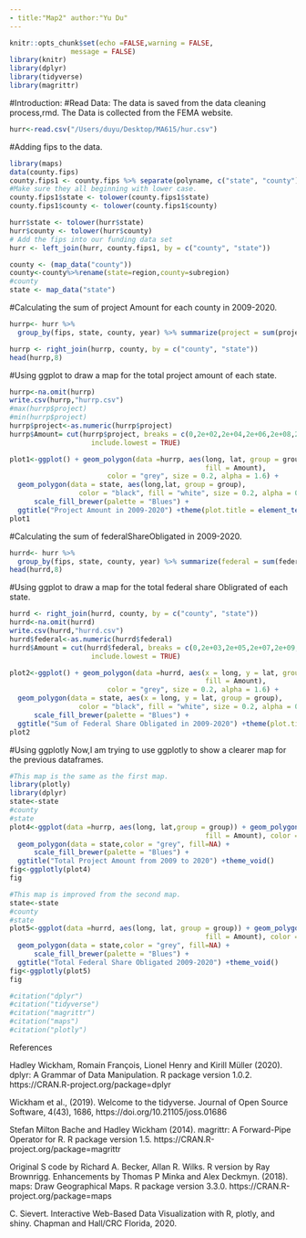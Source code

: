 ```yaml
---
- title:"Map2" author:"Yu Du"
---
```


```r
knitr::opts_chunk$set(echo =FALSE,warning = FALSE,
               message = FALSE)
library(knitr)
library(dplyr)
library(tidyverse)
library(magrittr)
```


#Introduction:
#Read Data: The data is saved from the data cleaning process,rmd.
The Data is collected from the FEMA website.
```r
hurr<-read.csv("/Users/duyu/Desktop/MA615/hur.csv")
```

#Adding fips to the data.
```r
library(maps)
data(county.fips)
county.fips1 <- county.fips %>% separate(polyname, c("state", "county"), sep = ",")
#Make sure they all beginning with lower case.
county.fips1$state <- tolower(county.fips1$state)
county.fips1$county <- tolower(county.fips1$county)

hurr$state <- tolower(hurr$state)
hurr$county <- tolower(hurr$county)
# Add the fips into our funding data set
hurr <- left_join(hurr, county.fips1, by = c("county", "state"))
```

```r
county <- (map_data("county"))
county<-county%>%rename(state=region,county=subregion)
#county
state <- map_data("state")
```

#Calculating the sum of project Amount for each county in 2009-2020.
```r
hurrp<- hurr %>% 
  group_by(fips, state, county, year) %>% summarize(project = sum(projectAmount))

```


```r
hurrp <- right_join(hurrp, county, by = c("county", "state"))
head(hurrp,8)
```

#Using ggplot to draw a map for the total project amount of each state.
```r
hurrp<-na.omit(hurrp)
write.csv(hurrp,"hurrp.csv")
#max(hurrp$project)
#min(hurrp$project)
hurrp$project<-as.numeric(hurrp$project)
hurrp$Amount= cut(hurrp$project, breaks = c(0,2e+02,2e+04,2e+06,2e+08,2e+10),
                    include.lowest = TRUE)

plot1<-ggplot() + geom_polygon(data =hurrp, aes(long, lat, group = group,
                                                fill = Amount), 
                        color = "grey", size = 0.2, alpha = 1.6) + 
  geom_polygon(data = state, aes(long,lat, group = group),
                 color = "black", fill = "white", size = 0.2, alpha = 0.3) +
      scale_fill_brewer(palette = "Blues") +
  ggtitle("Project Amount in 2009-2020") +theme(plot.title = element_text(hjust = 0.5))
plot1
```

#Calculating the sum of federalShareObligated in 2009-2020.
```r
hurrd<- hurr %>% 
  group_by(fips, state, county, year) %>% summarize(federal = sum(federalShareObligated))
head(hurrd,8)
```


#Using ggplot to draw a map for the total federal share Obligrated of each state.
```r
hurrd <- right_join(hurrd, county, by = c("county", "state"))
hurrd<-na.omit(hurrd)
write.csv(hurrd,"hurrd.csv")
hurrd$federal<-as.numeric(hurrd$federal)
hurrd$Amount = cut(hurrd$federal, breaks = c(0,2e+03,2e+05,2e+07,2e+09,2e+10),
                    include.lowest = TRUE)

plot2<-ggplot() + geom_polygon(data =hurrd, aes(x = long, y = lat, group = group,
                                                fill = Amount), 
                        color = "grey", size = 0.2, alpha = 1.6) + 
  geom_polygon(data = state, aes(x = long, y = lat, group = group),
                 color = "black", fill = "white", size = 0.2, alpha = 0.3) +
      scale_fill_brewer(palette = "Blues") +
  ggtitle("Sum of Federal Share Obligated in 2009-2020") +theme(plot.title = element_text(hjust = 0.5))
plot2
```

#Using ggplotly
Now,I am trying to use ggplotly to show a clearer map for the previous dataframes.
```r
#This map is the same as the first map.
library(plotly)
library(dplyr)
state<-state
#county
#state
plot4<-ggplot(data =hurrp, aes(long, lat,group = group)) + geom_polygon(aes(
                                                fill = Amount), color = alpha("white",1/2), size = 0.05) + 
  geom_polygon(data = state,color = "grey", fill=NA) +
      scale_fill_brewer(palette = "Blues") +
  ggtitle("Total Project Amount from 2009 to 2020") +theme_void()
fig<-ggplotly(plot4)
fig

```


```r
#This map is improved from the second map.
state<-state
#county
#state
plot5<-ggplot(data =hurrd, aes(long, lat, group = group)) + geom_polygon(aes(
                                                fill = Amount), color = alpha("white",1/2), size = 0.05) + 
  geom_polygon(data = state,color = "grey", fill=NA) +
      scale_fill_brewer(palette = "Blues") +
  ggtitle("Total Federal Share Obligated 2009-2020") +theme_void()
fig<-ggplotly(plot5)
fig
```

```r
#citation("dplyr")
#citation("tidyverse")
#citation("magrittr")
#citation("maps")
#citation("plotly")
```

References

Hadley Wickham, Romain François, Lionel Henry and Kirill Müller (2020). dplyr: A Grammar of Data
Manipulation. R package version 1.0.2. https://CRAN.R-project.org/package=dplyr

Wickham et al., (2019). Welcome to the tidyverse. Journal of Open Source Software, 4(43), 1686,
https://doi.org/10.21105/joss.01686


Stefan Milton Bache and Hadley Wickham (2014). magrittr: A Forward-Pipe Operator for R. R package version
1.5. https://CRAN.R-project.org/package=magrittr

Original S code by Richard A. Becker, Allan R. Wilks. R version by Ray Brownrigg. Enhancements by Thomas P
Minka and Alex Deckmyn. (2018). maps: Draw Geographical Maps. R package version 3.3.0.
https://CRAN.R-project.org/package=maps

C. Sievert. Interactive Web-Based Data Visualization with R, plotly, and shiny. Chapman and Hall/CRC
Florida, 2020.


